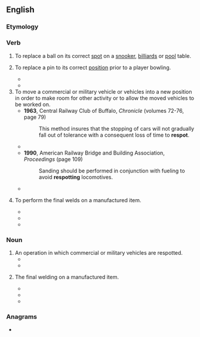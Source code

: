 ==English==

===Etymology===
{{prefix|en|re|spot}}

===Verb===
{{en-verb|++}}

# {{lb|en|sports|billiards|snooker|pool}} To replace a ball on its correct [[spot]] on a [[snooker]], [[billiards]] or [[pool]] table.
# {{lb|en|sports|bowling}} To replace a pin to its correct [[position]] prior to a player bowling.
#* {{quote-book|en|title=Physical Education Activities for High School Girls|author=‎Louise Patterson Van Sickle|year=1928|page=105|passage=Should a pin fall in removing the dead wood it must be respotted, and pins knocked over by pin or pins rebounding from any other alley must be '''respotted'''.}}
#* {{quote-book|en|title=Beginning bowling|author=Donald Rex Casady & ‎Marie Liba|year=1968|page=29|passage=The pins are '''respotted''' and the player bowls again.}}
# To move a commercial or military vehicle or vehicles into a new position in order to make room for other activity or to allow the moved vehicles to be worked on.
#* '''1963''', Central Railway Club of Buffalo, ''Chronicle'' (volumes 72-76, page 79)
#*: This method insures that the stopping of cars will not gradually fall out of tolerance with a consequent loss of time to '''respot'''.
#* {{quote-book|en|title=Railway Purchases and Stores - Volume 56|year=1963|page=27|passage=Cars with individual loading hatches have to be '''respotted''' several times, depending on length, and have their loading spout relocated.}}
#* '''1990''', American Railway Bridge and Building Association, ''Proceedings'' (page 109)
#*: Sanding should be performed in conjunction with fueling to avoid '''respotting''' locomotives.
#* {{quote-book|en|title=Black Shoe Carrier Admiral|author=John Lundstrom|year=2013|page= |ISBN=1612512208|passage=The Sara frantically '''respotted''' fighters for launch, even while Fletcher and Kinkaid warily tracked the suspected enemy group circling to the southwest.}}
# {{lb|en|manufacturing}} To perform the final welds on a manufactured item.
#* {{quote-book|en|title=Electronics Construction Techniques|author=George L. Ritchie|year=1966|page=33|passage=Tack the work pieces with one spot and check for proper relative position of pieces. Sometimes the pieces can be separated and '''respotted''' if necessary.}}
#* {{quote-book|en|title=Management of advanced manufacturing technology|author=Donald Gerwin & ‎Harvey Kolodny|year=1992|passage=Next, the body is conveyed to another special conveyor for loading the roof manually, welding the roof using robotics and fixed automation, '''respotting''' the entire body using thirty robots, and some minor operations.}}
#* {{quote-book|en|title=Transforming Automobile Assembly|author=Koichi Shimokawa, ‎Ulrich Jürgens, ‎& Takahiro Fujimoto|year=2012|ISBN=3642603742|passage=Up to 32 clamping robots and six welding robots can be installed in one box. '''Respotting''' of the bodies then follows in nine respotting boxes.}}

===Noun===
{{en-noun}}

# An operation in which commercial or military vehicles are respotted.
#* {{quote-book|en|title=A Collection of Technical Papers: AIAA Aircraft Systems|year=1980|passage=Final recovery, '''respot''' and servicing may be conducted after this period.}}
#* {{quote-book|en|title=The First Team|author=John B. Lundstrom|year=2013|ISBN=161251166X|passage=At 0850, he directed her commanding officer, Captain Frederick C. Sherman, to ready a combat patrol, a needless order because Sherman had already begun a massive '''respot''' of the crowded flight deck to facilitate the launch of Fighting Two.}}
# {{lb|en|manufacturing}} The final welding on a manufactured item.
#* {{quote-book|en|title=Industrial Robots: Applications|author=William R. Tanner|year=1979|page=154|passage=As pretacked bodies approach the automatic '''respot''' line on the body build trucks, the latches that hold them to the trucks are manually released.}}
#* {{quote-book|en|title=Welding Design & Fabrication - Volume 57, Issues 7-12|year=1984|page=44|passage=Reaching for a T- Wagon body, robots at Chrysler, Windsor, make automatic '''respot''' welds where roof bows meet body sides.}}
#* {{quote-book|en|title=Hi-Tech for Industrial Development|author=Jose E. Cassiolato & ‎Hubert Schmitz|year=2002|page=165|ISBN=1134909691|passage=The Body Assembly plant in São Bernardo was organised in three separate production areas up to the '''Respot''' Line (final welding).}}

===Anagrams===
* {{anagrams|en|a=eoprst|Presto|Strope|e-sport|eSport|esport|opster|opters|petros|poster|presto|repost|repots|sprote|topers|tropes}}
